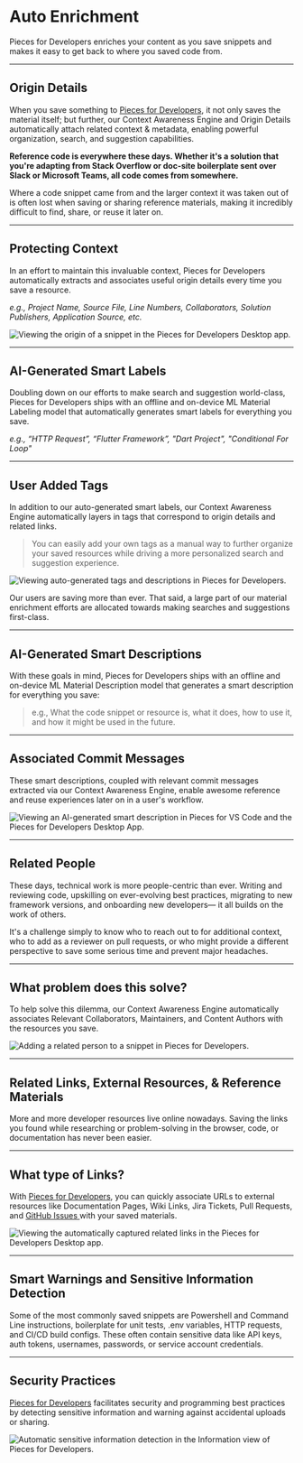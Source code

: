 # Auto Enrichment
Pieces for Developers enriches your content as you save snippets and makes it easy to get back to where you saved code from.

---

## Origin Details
When you save something to <a href="{{ links.website.home }}">Pieces for Developers</a>, it not only saves the material itself; but further, our Context Awareness Engine and Origin Details automatically attach related context & metadata, enabling powerful organization, search, and suggestion capabilities.

**Reference code is everywhere these days. Whether it's a solution that you're adapting from Stack Overflow or doc-site boilerplate sent over Slack or Microsoft Teams, all code comes from somewhere.**

Where a code snippet came from and the larger context it was taken out of is often lost when saving or sharing reference materials, making it incredibly difficult to find, share, or reuse it later on.

---

## Protecting Context
In an effort to maintain this invaluable context, Pieces for Developers automatically extracts and associates useful origin details every time you save a resource.

_e.g., Project Name, Source File, Line Numbers, Collaborators, Solution Publishers, Application Source, etc._

![Viewing the origin of a snippet in the Pieces for Developers Desktop app.](https://storage.googleapis.com/pieces_static_resources/pfd_wiki/PFD_ORIGIN.gif)

---

## AI-Generated Smart Labels
Doubling down on our efforts to make search and suggestion world-class, Pieces for Developers ships with an offline and on-device ML Material Labeling model that automatically generates smart labels for everything you save.

_e.g., “HTTP Request”, “Flutter Framework”, "Dart Project", "Conditional For Loop"_

---

## User Added Tags
In addition to our auto-generated smart labels, our Context Awareness Engine automatically layers in tags that correspond to origin details and related links.

> You can easily add your own tags as a manual way to further organize your saved resources while driving a more personalized search and suggestion experience.

![Viewing auto-generated tags and descriptions in Pieces for Developers.](https://storage.googleapis.com/pieces_static_resources/pfd_wiki/AI_GENERATED_SMART_CONTEXT.gif)

Our users are saving more than ever. That said, a large part of our material enrichment efforts are allocated towards making searches and suggestions first-class.

---

## AI-Generated Smart Descriptions
With these goals in mind, Pieces for Developers ships with an offline and on-device ML Material Description model that generates a smart description for everything you save:

> e.g., What the code snippet or resource is, what it does, how to use it, and how it might be used in the future.

---

## Associated Commit Messages
These smart descriptions, coupled with relevant commit messages extracted via our Context Awareness Engine, enable awesome reference and reuse experiences later on in a user's workflow.

![Viewing an AI-generated smart description in Pieces for VS Code and the Pieces for Developers Desktop App.](https://storage.googleapis.com/pieces_static_resources/vs_code_marketplace/GIFs/SMART_DESCRIPTION)

---

## Related People
These days, technical work is more people-centric than ever. Writing and reviewing code, upskilling on ever-evolving best practices, migrating to new framework versions, and onboarding new developers— it all builds on the work of others.

It's a challenge simply to know who to reach out to for additional context, who to add as a reviewer on pull requests, or who might provide a different perspective to save some serious time and prevent major headaches.

---

## What problem does this solve?
To help solve this dilemma, our Context Awareness Engine automatically associates Relevant Collaborators, Maintainers, and Content Authors with the resources you save.

![Adding a related person to a snippet in Pieces for Developers.](https://storage.googleapis.com/pieces_static_resources/pfd_wiki/RELATED_PEOPLE.gif)

---

## Related Links, External Resources, & Reference Materials
More and more developer resources live online nowadays. Saving the links you found while researching or problem-solving in the browser, code, or documentation has never been easier.

---

## What type of Links?
With <a href="{{ links.website.home }}">Pieces for Developers</a>, you can quickly associate URLs to external resources like Documentation Pages, Wiki Links, Jira Tickets, Pull Requests, and <a href="{{ links.internal.personalized_link_sharing.share_via_github_gist }}">GitHub Issues </a>with your saved materials.

![Viewing the automatically captured related links in the Pieces for Developers Desktop app.](https://storage.googleapis.com/pieces_static_resources/pfd_wiki/RELATED_LINKS_EXTERNAL_RESOURCES.gif)

---

## Smart Warnings and Sensitive Information Detection
Some of the most commonly saved snippets are Powershell and Command Line instructions, boilerplate for unit tests, .env variables, HTTP requests, and CI/CD build configs. These often contain sensitive data like API keys, auth tokens, usernames, passwords, or service account credentials.

---

## Security Practices
<a href="{{ links.website.home }}">Pieces for Developers</a> facilitates security and programming best practices by detecting sensitive information and warning against accidental uploads or sharing.

![Automatic sensitive information detection in the Information view of Pieces for Developers.](https://storage.googleapis.com/pieces_static_resources/pfd_wiki/SENSITIVE.gif)
